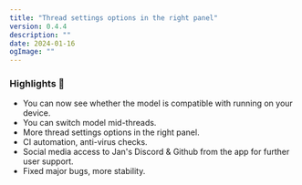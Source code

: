 ```yaml
---
title: "Thread settings options in the right panel"
version: 0.4.4
description: ""
date: 2024-01-16
ogImage: ""
---
```



### Highlights 🎉

- You can now see whether the model is compatible with running on your device.
- You can switch model mid-threads.
- More thread settings options in the right panel.
- CI automation, anti-virus checks.
- Social media access to Jan's Discord & Github from the app for further user support.
- Fixed major bugs, more stability.